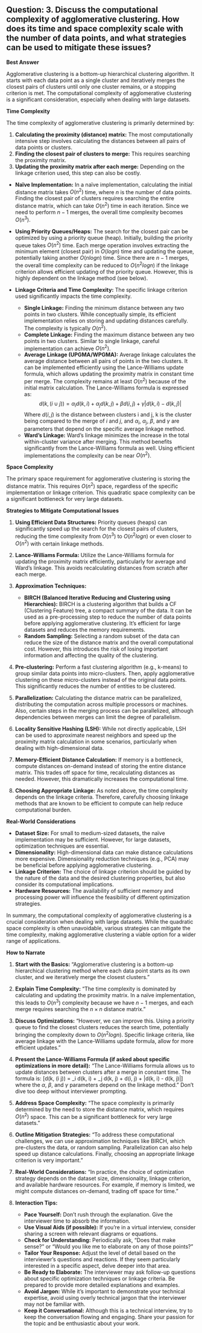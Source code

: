## Question: 3. Discuss the computational complexity of agglomerative clustering. How does its time and space complexity scale with the number of data points, and what strategies can be used to mitigate these issues?

**Best Answer**

Agglomerative clustering is a bottom-up hierarchical clustering algorithm. It starts with each data point as a single cluster and iteratively merges the closest pairs of clusters until only one cluster remains, or a stopping criterion is met. The computational complexity of agglomerative clustering is a significant consideration, especially when dealing with large datasets.

**Time Complexity**

The time complexity of agglomerative clustering is primarily determined by:

1.  **Calculating the proximity (distance) matrix:**  The most computationally intensive step involves calculating the distances between all pairs of data points or clusters.
2.  **Finding the closest pair of clusters to merge:**  This requires searching the proximity matrix.
3.  **Updating the proximity matrix after each merge:** Depending on the linkage criterion used, this step can also be costly.

*   **Naïve Implementation:** In a naïve implementation, calculating the initial distance matrix takes $O(n^2)$ time, where $n$ is the number of data points.  Finding the closest pair of clusters requires searching the entire distance matrix, which can take $O(n^2)$ time in each iteration. Since we need to perform $n-1$ merges, the overall time complexity becomes $O(n^3)$.

*   **Using Priority Queues/Heaps:** The search for the closest pair can be optimized by using a priority queue (heap).  Initially, building the priority queue takes $O(n^2)$ time.  Each merge operation involves extracting the minimum element (closest pair) in $O(log n)$ time and updating the queue, potentially taking another $O(n log n)$ time. Since there are $n-1$ merges, the overall time complexity can be reduced to $O(n^2 log n)$ if the linkage criterion allows efficient updating of the priority queue. However, this is highly dependent on the linkage method (see below).

*   **Linkage Criteria and Time Complexity:** The specific linkage criterion used significantly impacts the time complexity.
    *   **Single Linkage:**  Finding the minimum distance between any two points in two clusters.  While conceptually simple, its efficient implementation relies on storing and updating distances carefully. The complexity is typically $O(n^2)$.
    *   **Complete Linkage:** Finding the maximum distance between any two points in two clusters. Similar to single linkage, careful implementation can achieve $O(n^2)$.
    *   **Average Linkage (UPGMA/WPGMA):**  Average linkage calculates the average distance between all pairs of points in the two clusters.  It can be implemented efficiently using the Lance-Williams update formula, which allows updating the proximity matrix in constant time per merge. The complexity remains at least $O(n^2)$ because of the initial matrix calculation. The Lance-Williams formula is expressed as:
    $$ d(k, (i \cup j)) = \alpha_i d(k, i) + \alpha_j d(k, j) + \beta d(i, j) + \gamma |d(k, i) - d(k, j)|$$
        Where $d(i,j)$ is the distance between clusters i and j, k is the cluster being compared to the merge of $i$ and $j$, and $\alpha_i$, $\alpha_j$, $\beta$, and $\gamma$ are parameters that depend on the specific average linkage method.
    *   **Ward's Linkage:** Ward's linkage minimizes the increase in the total within-cluster variance after merging.  This method benefits significantly from the Lance-Williams formula as well. Using efficient implementations the complexity can be near $O(n^2)$.

**Space Complexity**

The primary space requirement for agglomerative clustering is storing the distance matrix. This requires $O(n^2)$ space, regardless of the specific implementation or linkage criterion. This quadratic space complexity can be a significant bottleneck for very large datasets.

**Strategies to Mitigate Computational Issues**

1.  **Using Efficient Data Structures:**  Priority queues (heaps) can significantly speed up the search for the closest pairs of clusters, reducing the time complexity from $O(n^3)$ to $O(n^2 log n)$ or even closer to $O(n^2)$ with certain linkage methods.

2.  **Lance-Williams Formula:** Utilize the Lance-Williams formula for updating the proximity matrix efficiently, particularly for average and Ward's linkage. This avoids recalculating distances from scratch after each merge.

3.  **Approximation Techniques:**
    *   **BIRCH (Balanced Iterative Reducing and Clustering using Hierarchies):** BIRCH is a clustering algorithm that builds a CF (Clustering Feature) tree, a compact summary of the data. It can be used as a pre-processing step to reduce the number of data points before applying agglomerative clustering. It's efficient for large datasets and reduces the memory requirements.
    *   **Random Sampling:**  Selecting a random subset of the data can reduce the size of the distance matrix and the overall computational cost. However, this introduces the risk of losing important information and affecting the quality of the clustering.

4.  **Pre-clustering:** Perform a fast clustering algorithm (e.g., k-means) to group similar data points into micro-clusters. Then, apply agglomerative clustering on these micro-clusters instead of the original data points.  This significantly reduces the number of entities to be clustered.

5.  **Parallelization:**  Calculating the distance matrix can be parallelized, distributing the computation across multiple processors or machines.  Also, certain steps in the merging process can be parallelized, although dependencies between merges can limit the degree of parallelism.

6.  **Locality Sensitive Hashing (LSH):** While not directly applicable, LSH can be used to approximate nearest neighbors and speed up the proximity matrix calculation in some scenarios, particularly when dealing with high-dimensional data.

7.  **Memory-Efficient Distance Calculation:** If memory is a bottleneck, compute distances on-demand instead of storing the entire distance matrix. This trades off space for time, recalculating distances as needed. However, this dramatically increases the computational time.

8. **Choosing Appropriate Linkage:** As noted above, the time complexity depends on the linkage criteria. Therefore, carefully choosing linkage methods that are known to be efficient to compute can help reduce computational burden.

**Real-World Considerations**

*   **Dataset Size:** For small to medium-sized datasets, the naïve implementation may be sufficient. However, for large datasets, optimization techniques are essential.
*   **Dimensionality:** High-dimensional data can make distance calculations more expensive. Dimensionality reduction techniques (e.g., PCA) may be beneficial before applying agglomerative clustering.
*   **Linkage Criterion:** The choice of linkage criterion should be guided by the nature of the data and the desired clustering properties, but also consider its computational implications.
*   **Hardware Resources:** The availability of sufficient memory and processing power will influence the feasibility of different optimization strategies.

In summary, the computational complexity of agglomerative clustering is a crucial consideration when dealing with large datasets.  While the quadratic space complexity is often unavoidable, various strategies can mitigate the time complexity, making agglomerative clustering a viable option for a wider range of applications.

**How to Narrate**

1.  **Start with the Basics:** "Agglomerative clustering is a bottom-up hierarchical clustering method where each data point starts as its own cluster, and we iteratively merge the closest clusters."

2.  **Explain Time Complexity:** "The time complexity is dominated by calculating and updating the proximity matrix. In a naïve implementation, this leads to $O(n^3)$ complexity because we have $n-1$ merges, and each merge requires searching the $n \times n$ distance matrix."

3.  **Discuss Optimizations:** "However, we can improve this. Using a priority queue to find the closest clusters reduces the search time, potentially bringing the complexity down to $O(n^2 log n)$. Specific linkage criteria, like average linkage with the Lance-Williams update formula, allow for more efficient updates."

4.  **Present the Lance-Williams Formula (if asked about specific optimizations in more detail):** "The Lance-Williams formula allows us to update distances between clusters after a merge in constant time. The formula is: \[d(k, (i \cup j)) = \alpha_i d(k, i) + \alpha_j d(k, j) + \beta d(i, j) + \gamma |d(k, i) - d(k, j)|\] where the $\alpha$, $\beta$, and $\gamma$ parameters depend on the linkage method." Don't dive too deep without interviewer prompting.

5.  **Address Space Complexity:** "The space complexity is primarily determined by the need to store the distance matrix, which requires $O(n^2)$ space. This can be a significant bottleneck for very large datasets."

6.  **Outline Mitigation Strategies:** "To address these computational challenges, we can use approximation techniques like BIRCH, which pre-clusters the data, or random sampling. Parallelization can also help speed up distance calculations. Finally, choosing an appropriate linkage criterion is very important."

7.  **Real-World Considerations:** "In practice, the choice of optimization strategy depends on the dataset size, dimensionality, linkage criterion, and available hardware resources. For example, if memory is limited, we might compute distances on-demand, trading off space for time."

8.  **Interaction Tips:**
    *   **Pace Yourself:** Don't rush through the explanation. Give the interviewer time to absorb the information.
    *   **Use Visual Aids (if possible):** If you're in a virtual interview, consider sharing a screen with relevant diagrams or equations.
    *   **Check for Understanding:** Periodically ask, "Does that make sense?" or "Would you like me to elaborate on any of those points?"
    *   **Tailor Your Response:** Adjust the level of detail based on the interviewer's questions and reactions. If they seem particularly interested in a specific aspect, delve deeper into that area.
    *   **Be Ready to Elaborate:** The interviewer may ask follow-up questions about specific optimization techniques or linkage criteria. Be prepared to provide more detailed explanations and examples.
    *   **Avoid Jargon:** While it's important to demonstrate your technical expertise, avoid using overly technical jargon that the interviewer may not be familiar with.
    *   **Keep it Conversational:** Although this is a technical interview, try to keep the conversation flowing and engaging. Share your passion for the topic and be enthusiastic about your work.
